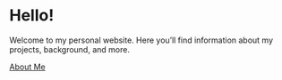 # Hello!

Welcome to my personal website. Here you’ll find information about my projects, background, and more.

[About Me](about.html)

